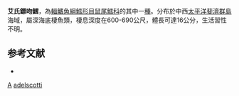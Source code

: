 {{Speciesbox
| taxon = Spicomacrurus adelscotti
| binomial_authority = [[Iwamoto|Iwamoto]] & [[Merrett|Merrett]], 1997
| status = NE
| status_system = iucn3.1
| trend = unknow
| synonyms = *''Hymenocephalus adelscotti'', <small>Iwamoto & Merrett, 1997</small>
}}
'''艾氏鏢吻鱈'''，為[[輻鰭魚綱|輻鰭魚綱]][[鱈形目|鱈形目]][[鼠尾鱈科|鼠尾鱈科]]的其中一[[種|種]]。分布於中西[[太平洋|太平洋]][[斐濟群島|斐濟群島]]海域，屬深海底棲魚類，棲息深度在600-690公尺，體長可達16公分，生活習性不明。

==参考文献==
*{{FishBase_species|genus=Spicomacrurus|species=adelscotti |year=2016|month=1}}

{{鱈形目小作品}}

{{Taxonbar}}
[[Category:1997年描述的鱼类|A]]
[[Category:鏢吻鱈屬|adelscotti]]